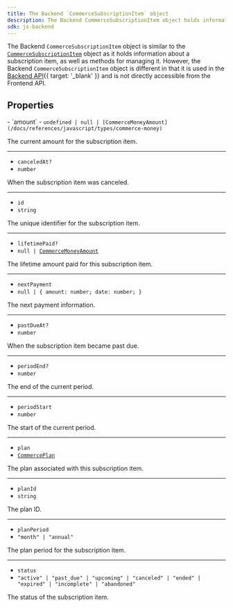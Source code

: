 ```yaml
---
title: The Backend `CommerceSubscriptionItem` object
description: The Backend CommerceSubscriptionItem object holds information about a subscription item of your application.
sdk: js-backend
---
```


<Include src="_partials/billing/api-experimental" />

The Backend `CommerceSubscriptionItem` object is similar to the [`CommerceSubscriptionItem`](/docs/references/javascript/types/commerce-subscription-item-resource) object as it holds information about a subscription item, as well as methods for managing it. However, the Backend `CommerceSubscriptionItem` object is different in that it is used in the [Backend API](/docs/reference/backend-api/tag/Organizations#operation/ListOrganizations){{ target: '_blank' }} and is not directly accessible from the Frontend API.

## Properties

<Properties>
  - `amount`
  - <code>undefined | null | [CommerceMoneyAmount](/docs/references/javascript/types/commerce-money)</code>

  The current amount for the subscription item.

  ---

  - `canceledAt?`
  - `number`

  When the subscription item was canceled.

  ---

  - `id`
  - `string`

  The unique identifier for the subscription item.

  ---

  - `lifetimePaid?`
  - <code>null | [CommerceMoneyAmount](/docs/references/javascript/types/commerce-money)</code>

  The lifetime amount paid for this subscription item.

  ---

  - `nextPayment`
  - `null | { amount: number; date: number; }`

  The next payment information.

  ---

  - `pastDueAt?`
  - `number`

  When the subscription item became past due.

  ---

  - `periodEnd?`
  - `number`

  The end of the current period.

  ---

  - `periodStart`
  - `number`

  The start of the current period.

  ---

  - `plan`
  - <code>[CommercePlan](/docs/references/backend/types/backend-commerce-plan)</code>

  The plan associated with this subscription item.

  ---

  - `planId`
  - `string`

  The plan ID.

  ---

  - `planPeriod`
  - `"month" | "annual"`

  The plan period for the subscription item.

  ---

  - `status`
  - `"active" | "past_due" | "upcoming" | "canceled" | "ended" | "expired" | "incomplete" | "abandoned"`

  The status of the subscription item.
</Properties>
